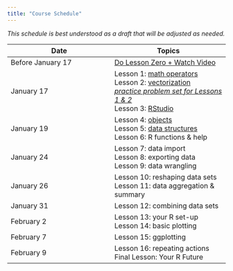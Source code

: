 ```yaml
---
title: "Course Schedule"
---
```


*This schedule is best understood as a draft that will be adjusted as needed.* 


| Date            |   Topics          |
|-----------------|-------------------|
| Before January 17 | [Do Lesson Zero + Watch Video](lessons/Lesson00.qmd) |
| January 17 | Lesson 1: [math operators](lessons/Lesson01.qmd)\
                  Lesson 2: [vectorization](lessons/Lesson02.qmd)\
                  [*practice problem set for Lessons 1 & 2*](practice/practice-A.qmd) \
                  Lesson 3: [RStudio](lessons/Lesson03.qmd) |
| January 19 | Lesson 4: [objects](lessons/Lesson04.qmd)\
                  Lesson 5: [data structures](lessons/Lesson05.qmd)\
                  Lesson 6: R functions & help |
| January 24 | Lesson 7: data import\
               Lesson 8: exporting data\
                Lesson 9: data wrangling |
| January 26   | Lesson 10: reshaping data sets\
                 Lesson 11: data aggregation & summary |
| January 31  | Lesson 12: combining data sets |
| February 2  | Lesson 13: your R set-up\
                Lesson 14: basic plotting |
| February 7 | Lesson 15: ggplotting   |
| February 9 | Lesson 16: repeating actions\
               Final Lesson: Your R Future |


